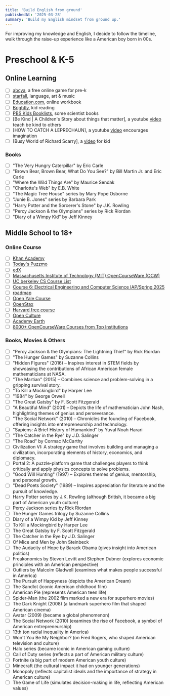 ```yaml
---
title: 'Build English from ground'
publishedAt: '2025-03-28'
summary: 'Build my English mindset from ground up.'
---
```


For improving my knowledge and English, I decide to follow the timeline, walk through the raise-up experience like a American boy born in 00s.

# Preschool & K-5

## Online Learning

- [ ] [abcya](https://www.abcya.com/grades/prek/holiday), a free online game for pre-k
- [ ] [starfall](https://www.starfall.com/h/index-kindergarten.php), language, art & music
- [ ] [Education.com](https://www.education.com/resources/grade-pk/?page=4), online workbook
- [ ] [Brightly](https://www.readbrightly.com/), kid reading
- [ ] [PBS Kids Booklists](https://www.pbs.org/parents/thrive/books-to-inspire-your-young-scientist), some scientist books
- [ ] [Be Kind | A Children's Story about things that matter], a youtube [video](https://www.youtube.com/watch?v=kAo4-2UzgPo) teach be kind to others
- [ ] [HOW TO CATCH A LEPRECHAUN], a youtube [video](https://www.youtube.com/watch?v=LdKTCtypLlw) encourages imagination
- [ ] [Busy World of Richard Scarry], a [video](https://www.youtube.com/watch?v=FDJF8NawlHo) for kid

### Books

- [ ] "The Very Hungry Caterpillar" by Eric Carle
- [ ] "Brown Bear, Brown Bear, What Do You See?" by Bill Martin Jr. and Eric Carle
- [ ] "Where the Wild Things Are" by Maurice Sendak
- [ ] "Charlotte's Web" by E.B. White
- [ ] "The Magic Tree House" series by Mary Pope Osborne
- [ ] "Junie B. Jones" series by Barbara Park
- [ ] "Harry Potter and the Sorcerer's Stone" by J.K. Rowling
- [ ] "Percy Jackson & the Olympians" series by Rick Riordan
- [ ] "Diary of a Wimpy Kid" by Jeff Kinney

## Middle School to 18+

### Online Course

- [ ] [Khan Academy](https://www.khanacademy.org/)
- [ ] [Today's Puzzmo](https://www.puzzmo.com/+/ctinsider/today)
- [ ] [edX](https://www.edx.org/)
- [ ] [Massachusetts Institute of Technology (MIT) OpenCourseWare (OCW)](https://ocw.mit.edu/search/?s=department_course_numbers.sort_coursenum#electrical-engineering-and-computer-science)
- [ ] [UC berkeley CS Course List](https://hkn.eecs.berkeley.edu/courseguides)
- [ ] [Course 6: Electrical Engineering and Computer Science IAP/Spring 2025](https://student.mit.edu/catalog/m6a.html)
- [ ] [roadmap](https://roadmap.sh/computer-science)
- [ ] [Open Yale Course](https://oyc.yale.edu/courses)
- [ ] [OpenStax](https://openstax.org/)
- [ ] [Harvard free course](https://pll.harvard.edu/catalog/free?utm_source=chatgpt.com)
- [ ] [Open Culture](https://www.openculture.com/freeonlinecourses?utm_source=chatgpt.com)
- [ ] [Academy Earth](https://academicearth.org/universities/?utm_source=chatgpt.com)
- [ ] [8000+ OpenCourseWare Courses from Top Institutions](https://www.classcentral.com/report/ocw-courses/?utm_source=chatgpt.com)

### Books, Movies & Others

- [ ] "Percy Jackson & the Olympians: The Lightning Thief" by Rick Riordan
- [ ] "The Hunger Games" by Suzanne Collins
- [ ] "Hidden Figures" (2016) – Inspires interest in STEM fields by showcasing the contributions of African American female mathematicians at NASA.​
- [ ] "The Martian" (2015) – Combines science and problem-solving in a gripping survival story.
- [ ] "To Kill a Mockingbird" by Harper Lee
- [ ] "1984" by George Orwell
- [ ] "The Great Gatsby" by F. Scott Fitzgerald
- [ ] "A Beautiful Mind" (2001) – Depicts the life of mathematician John Nash, highlighting themes of genius and perseverance.​
- [ ] "The Social Network" (2010) – Chronicles the founding of Facebook, offering insights into entrepreneurship and technology.
- [ ] "Sapiens: A Brief History of Humankind" by Yuval Noah Harari
- [ ] "The Catcher in the Rye" by J.D. Salinger
- [ ] "The Road" by Cormac McCarthy
- [ ] Civilization VI: A strategy game that involves building and managing a civilization, incorporating elements of history, economics, and diplomacy.​
- [ ] Portal 2: A puzzle-platform game that challenges players to think critically and apply physics concepts to solve problems.
- [ ] "Good Will Hunting" (1997) – Explores themes of genius, mentorship, and personal growth.​
- [ ] "Dead Poets Society" (1989) – Inspires appreciation for literature and the pursuit of knowledge.​
- [ ] Harry Potter series by J.K. Rowling (although British, it became a big part of American youth culture)
- [ ] Percy Jackson series by Rick Riordan
- [ ] The Hunger Games trilogy by Suzanne Collins
- [ ] Diary of a Wimpy Kid by Jeff Kinney
- [ ] To Kill a Mockingbird by Harper Lee
- [ ] The Great Gatsby by F. Scott Fitzgerald
- [ ] The Catcher in the Rye by J.D. Salinger
- [ ] Of Mice and Men by John Steinbeck
- [ ] The Audacity of Hope by Barack Obama (gives insight into American politics)
- [ ] Freakonomics by Steven Levitt and Stephen Dubner (explores economic principles with an American perspective)
- [ ] Outliers by Malcolm Gladwell (examines what makes people successful in America)
- [ ] The Pursuit of Happyness (depicts the American Dream)
- [ ] The Sandlot (iconic American childhood film)
- [ ] American Pie (represents American teen life)
- [ ] Spider-Man (the 2002 film marked a new era for superhero movies)
- [ ] The Dark Knight (2008) (a landmark superhero film that shaped American cinema)
- [ ] Avatar (2009) (became a global phenomenon)
- [ ] The Social Network (2010) (examines the rise of Facebook, a symbol of American entrepreneurship)
- [ ] 13th (on racial inequality in America)
- [ ] Won't You Be My Neighbor? (on Fred Rogers, who shaped American television and culture)
- [ ] Halo series (became iconic in American gaming culture)
- [ ] Call of Duty series (reflects a part of American military culture)
- [ ] Fortnite (a big part of modern American youth culture)
- [ ] Minecraft (the cultural impact it had on younger generations)
- [ ] Monopoly (reflects capitalist ideals and the importance of strategy in American culture)
- [ ] The Game of Life (simulates decision-making in life, reflecting American values)